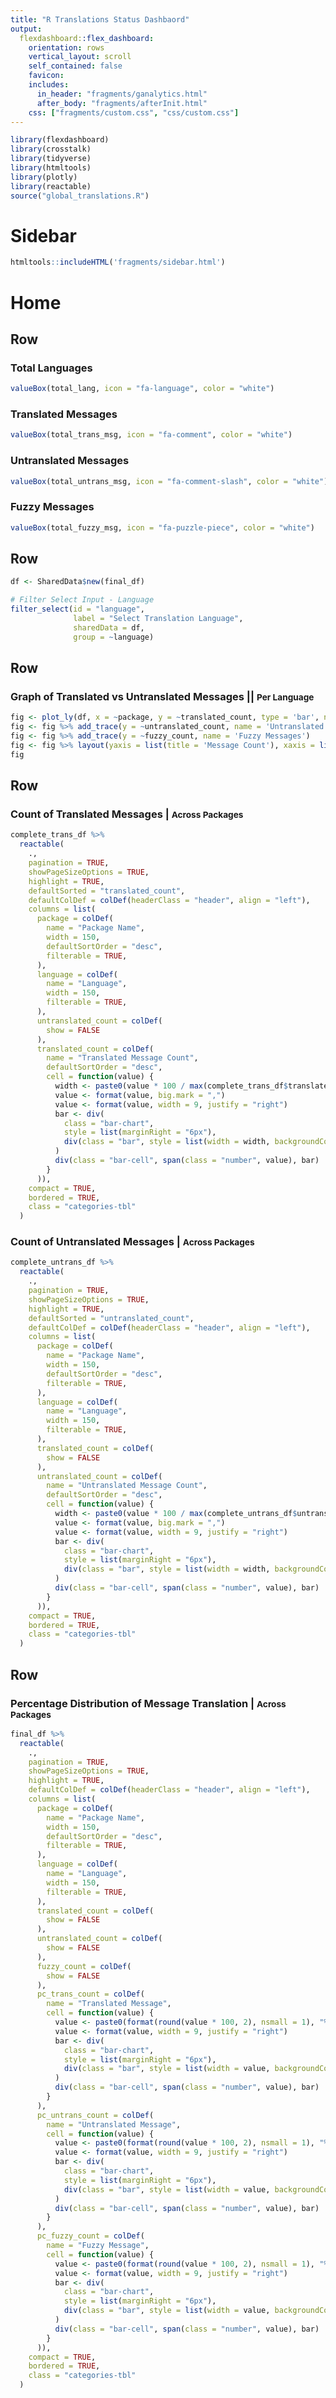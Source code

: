```yaml
---
title: "R Translations Status Dashbaord"
output: 
  flexdashboard::flex_dashboard:
    orientation: rows
    vertical_layout: scroll
    self_contained: false
    favicon:
    includes:
      in_header: "fragments/ganalytics.html"
      after_body: "fragments/afterInit.html"
    css: ["fragments/custom.css", "css/custom.css"]
---
```


```r
library(flexdashboard)
library(crosstalk)
library(tidyverse)
library(htmltools)
library(plotly)
library(reactable)
source("global_translations.R")
```

Sidebar {.sidebar data-width=200}
=====================================

```r
htmltools::includeHTML('fragments/sidebar.html')
```

Home
=====================================


Row
-------------------------------------

### Total Languages

```r
valueBox(total_lang, icon = "fa-language", color = "white")
```

### Translated Messages

```r
valueBox(total_trans_msg, icon = "fa-comment", color = "white")
```

### Untranslated Messages

```r
valueBox(total_untrans_msg, icon = "fa-comment-slash", color = "white")
```

### Fuzzy Messages

```r
valueBox(total_fuzzy_msg, icon = "fa-puzzle-piece", color = "white")
```


Row {data-height=70}
-----------------------------------------------------------------------

```r
df <- SharedData$new(final_df)
```

```r

# Filter Select Input - Language
filter_select(id = "language", 
              label = "Select Translation Language",
              sharedData = df, 
              group = ~language)

```

Row {data-height=450}
-----------------------------------------------------------------------

### Graph of Translated vs Untranslated Messages || <small> Per Language </small>

```r
fig <- plot_ly(df, x = ~package, y = ~translated_count, type = 'bar', name = 'Translated Messages')
fig <- fig %>% add_trace(y = ~untranslated_count, name = 'Untranslated Messages')
fig <- fig %>% add_trace(y = ~fuzzy_count, name = 'Fuzzy Messages')
fig <- fig %>% layout(yaxis = list(title = 'Message Count'), xaxis = list(title = "Packages"), barmode = 'group')
fig
```

Row {data-height=450}
-----------------------------------------------------------------------

### Count of Translated Messages | <small> Across Packages </small>

```r
complete_trans_df %>%
  reactable(
    .,
    pagination = TRUE,
    showPageSizeOptions = TRUE,
    highlight = TRUE,
    defaultSorted = "translated_count",
    defaultColDef = colDef(headerClass = "header", align = "left"),
    columns = list(
      package = colDef(
        name = "Package Name",
        width = 150,
        defaultSortOrder = "desc",
        filterable = TRUE,
      ),
      language = colDef(
        name = "Language",
        width = 150,
        filterable = TRUE,
      ),
      untranslated_count = colDef(
        show = FALSE
      ),
      translated_count = colDef(
        name = "Translated Message Count",
        defaultSortOrder = "desc",
        cell = function(value) {
          width <- paste0(value * 100 / max(complete_trans_df$translated_count), "%")
          value <- format(value, big.mark = ",")
          value <- format(value, width = 9, justify = "right")
          bar <- div(
            class = "bar-chart",
            style = list(marginRight = "6px"),
            div(class = "bar", style = list(width = width, backgroundColor = "#fc5185"))
          )
          div(class = "bar-cell", span(class = "number", value), bar)
        }
      )),
    compact = TRUE,
    bordered = TRUE,
    class = "categories-tbl"
  )
```

### Count of Untranslated Messages | <small> Across Packages </small>

```r
complete_untrans_df %>%
  reactable(
    .,
    pagination = TRUE,
    showPageSizeOptions = TRUE,
    highlight = TRUE,
    defaultSorted = "untranslated_count",
    defaultColDef = colDef(headerClass = "header", align = "left"),
    columns = list(
      package = colDef(
        name = "Package Name",
        width = 150,
        defaultSortOrder = "desc",
        filterable = TRUE,
      ),
      language = colDef(
        name = "Language",
        width = 150,
        filterable = TRUE,
      ),
      translated_count = colDef(
        show = FALSE
      ),
      untranslated_count = colDef(
        name = "Untranslated Message Count",
        defaultSortOrder = "desc",
        cell = function(value) {
          width <- paste0(value * 100 / max(complete_untrans_df$untranslated_count), "%")
          value <- format(value, big.mark = ",")
          value <- format(value, width = 9, justify = "right")
          bar <- div(
            class = "bar-chart",
            style = list(marginRight = "6px"),
            div(class = "bar", style = list(width = width, backgroundColor = "#3fc1c9"))
          )
          div(class = "bar-cell", span(class = "number", value), bar)
        }
      )),
    compact = TRUE,
    bordered = TRUE,
    class = "categories-tbl"
  )
```

Row {data-height=450}
-----------------------------------------------------------------------

### Percentage Distribution of Message Translation | <small> Across Packages </small>

```r
final_df %>%
  reactable(
    .,
    pagination = TRUE,
    showPageSizeOptions = TRUE,
    highlight = TRUE,
    defaultColDef = colDef(headerClass = "header", align = "left"),
    columns = list(
      package = colDef(
        name = "Package Name",
        width = 150,
        defaultSortOrder = "desc",
        filterable = TRUE,
      ),
      language = colDef(
        name = "Language",
        width = 150,
        filterable = TRUE,
      ),
      translated_count = colDef(
        show = FALSE
      ),
      untranslated_count = colDef(
        show = FALSE
      ),
      fuzzy_count = colDef(
        show = FALSE
      ),
      pc_trans_count = colDef(
        name = "Translated Message",
        cell = function(value) {
          value <- paste0(format(round(value * 100, 2), nsmall = 1), "%")
          value <- format(value, width = 9, justify = "right")
          bar <- div(
            class = "bar-chart",
            style = list(marginRight = "6px"),
            div(class = "bar", style = list(width = value, backgroundColor = "#fc5185"))
          )
          div(class = "bar-cell", span(class = "number", value), bar)
        }
      ),
      pc_untrans_count = colDef(
        name = "Untranslated Message",
        cell = function(value) {
          value <- paste0(format(round(value * 100, 2), nsmall = 1), "%")
          value <- format(value, width = 9, justify = "right")
          bar <- div(
            class = "bar-chart",
            style = list(marginRight = "6px"),
            div(class = "bar", style = list(width = value, backgroundColor = "#3fc1c9"))
          )
          div(class = "bar-cell", span(class = "number", value), bar)
        }
      ),
      pc_fuzzy_count = colDef(
        name = "Fuzzy Message",
        cell = function(value) {
          value <- paste0(format(round(value * 100, 2), nsmall = 1), "%")
          value <- format(value, width = 9, justify = "right")
          bar <- div(
            class = "bar-chart",
            style = list(marginRight = "6px"),
            div(class = "bar", style = list(width = value, backgroundColor = "#241327"))
          )
          div(class = "bar-cell", span(class = "number", value), bar)
        }
      )),
    compact = TRUE,
    bordered = TRUE,
    class = "categories-tbl"
  )
```

```js
```
